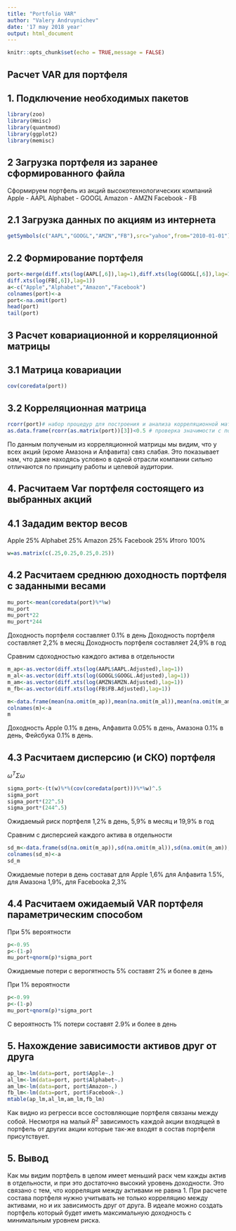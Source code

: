 ---
title: "Portfolio VAR"
author: "Valery Andruynichev"
date: '17 may 2018 year'
output: html_document
---

```{r setup, include=FALSE}
knitr::opts_chunk$set(echo = TRUE,message = FALSE)
```

## Расчет VAR для портфеля

## 1. Подключение необходимых пакетов

```{r,message=FALSE,warning=FALSE}
library(zoo)
library(Hmisc)
library(quantmod)
library(ggplot2)
library(memisc)
```

## 2 Загрузка портфеля из заранее сформированного файла

Сформируем портфель из акций высокотехнологических компаний
Apple - AAPL
Alphabet - GOOGL
Amazon - AMZN
Facebook - FB

## 2.1 Загрузка данных по акциям из интернета
```{r }
getSymbols(c("AAPL","GOOGL","AMZN","FB"),src="yahoo",from="2010-01-01")
```

## 2.2 Формирование портфеля
```{r}
port<-merge(diff.xts(log(AAPL[,6]),lag=1),diff.xts(log(GOOGL[,6]),lag=1),diff.xts(log(AMZN[,6]),lag=1),
diff.xts(log(FB[,6]),lag=1))
a<-c("Apple","Alphabet","Amazon","Facebook")
colnames(port)<-a
port<-na.omit(port)
head(port)
tail(port)
```

## 3 Расчет ковариационной и корреляционной матрицы

## 3.1 Матрица ковариации

```{r}
cov(coredata(port))
```

## 3.2 Корреляционная матрица


```{r}
rcorr(port)# набор процедур для построения и анализа корреляционной матрицы
as.data.frame(rcorr(as.matrix(port))[3])<0.5 # проверка значимости с помощью p-value
```
По данным полученым из корреляционной матрицы мы видим, что у всех акций (кроме Амазона и Алфавита) связ слабая. Это показывает нам, что даже находясь условно в одной отрасли компании сильно отличаются по принципу работы и целевой аудитории.

## 4. Расчитаем Var портфеля состоящего из выбранных акций

## 4.1 Зададим вектор весов

Apple      25%
Alphabet   25%
Amazon     25%
Facebook   25%
Итого     100%

```{r}
w=as.matrix(c(.25,0.25,0.25,0.25))
```

## 4.2 Расчитаем среднюю доходность портфеля с заданными весами

```{r}
mu_port<-mean(coredata(port)%*%w)
mu_port
mu_port*22
mu_port*244
```
Доходность портфеля составляет 0.1% в день
Доходность портфеля составляет 2,2% в месяц
Доходность портфеля составляет 24,9% в год

Сравним сдоходностью каждого актива в отдельности
```{r}
m_ap<-as.vector(diff.xts(log(AAPL$AAPL.Adjusted),lag=1))
m_al<-as.vector(diff.xts(log(GOOGL$GOOGL.Adjusted),lag=1))
m_am<-as.vector(diff.xts(log(AMZN$AMZN.Adjusted),lag=1))
m_fb<-as.vector(diff.xts(log(FB$FB.Adjusted),lag=1))

m<-data.frame(mean(na.omit(m_ap)),mean(na.omit(m_al)),mean(na.omit(m_am)),mean(na.omit(m_fb)))
colnames(m)<-a
m
```
Доходность Apple 0.1% в день, Алфавита 0.05% в день, Амазона 0.1% в день, Фейсбука 0.1% в день.

## 4.3 Расчитаем дисперсию (и СКО) портфеля

$\omega^T\Sigma\omega$ 

```{r}
sigma_port<-(t(w)%*%(cov(coredata(port)))%*%w)^.5
sigma_port
sigma_port*(22^.5)
sigma_port*(244^.5)
```
Ожидаемый риск портфеля 1,2% в день, 5,9% в месяц и 19,9% в год

Сравним с дисперсией каждого актива в отдельности

```{r}
sd_m<-data.frame(sd(na.omit(m_ap)),sd(na.omit(m_al)),sd(na.omit(m_am)),sd(na.omit(m_fb)))
colnames(sd_m)<-a
sd_m
```
Ожидаемые потери в день состават для Apple 1,6% для Алфавита 1.5%, для Амазона 1,9%, для Facebookа 2,3%

## 4.4 Расчитаем ожидаемый VAR портфеля параметрическим способом

При 5% вероятности
```{r}
p<-0.95
p<-(1-p)
mu_port+qnorm(p)*sigma_port 
```
Ожидаемые потери с верогятность 5% составят 2% и более в день

При 1% вероятности
```{r}
p<-0.99
p<-(1-p)
mu_port+qnorm(p)*sigma_port
```
С вероятность 1% потери составят 2.9% и более в день

## 5. Нахождение зависимости активов друг от друга

```{r}
ap_lm<-lm(data=port, port$Apple~.)
al_lm<-lm(data=port, port$Alphabet~.)
am_lm<-lm(data=port, port$Amazon~.)
fb_lm<-lm(data=port, port$Facebook~.)
mtable(ap_lm,al_lm,am_lm,fb_lm)
```
Как видно из регресси вссе состовляющие портфеля связаны между собой. Несмотря на малый $R^2$ зависимость каждой акции входящей в портфель от других акции которые так-же входят в состав портфеля присутствует.

## 5. Вывод

Как мы видим портфель в целом имеет меньший раск чем кажды актив в отдельности, и при это достаточно высокий уровень доходности. Это связано с тем, что корреляция между активами не равна 1.
При расчете состава портфеля нужно учитывать не только корреляцию между активами, но и их зависимость друг от друга.
В идеале можно создать портфель который будет иметь максимальную доходность с минимальным уровнем риска.




